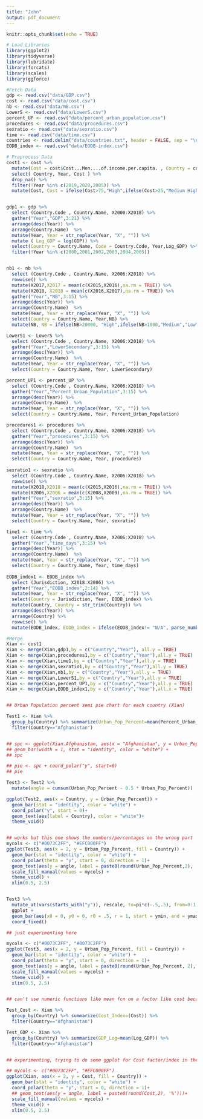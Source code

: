 ```yaml
---
title: "John"
output: pdf_document
---
```


```r
knitr::opts_chunk$set(echo = TRUE)
```
```r
# Load Libraries
library(ggplot2)
library(tidyverse)
library(lubridate)
library(forcats)
library(scales)
library(ggforce)

```

```r

#Fetch Data
gdp <- read.csv("data/GDP.csv")
cost <- read.csv("data/cost.csv")
nb <- read.csv("data/NB.csv")
LowerS <- read.csv("data/LowerS.csv")
percent_UP <- read.csv("data/percent_urban_population.csv")
procedures <- read.csv("data/procedures.csv")
sexratio <- read.csv("data/sexratio.csv")
time <- read.csv("data/time.csv")
countries <- read.delim("data/countries.txt", header = FALSE, sep = "\n")
EODB_index <- read.csv("data/EODB-index.csv")
```


```r
# Preprocess Data
cost1 <- cost %>%
  mutate(Cost = cost$Cost...Men....of.income.per.capita. , Country = cost$Economy , Year = cost$DB.Year) %>%
  select( Country, Year, Cost ) %>%
  drop_na() %>%
  filter(!Year %in% c(2019,2020,2005)) %>%
  mutate(Cost, Cost = ifelse(Cost>75,"High",ifelse(Cost>25,"Medium High",ifelse(Cost>10,"Medium Low","Low"))))


gdp1 <- gdp %>%
  select (Country.Code , Country.Name, X2000:X2018) %>%
  gather("Year","GDP",3:21) %>%
  arrange(desc(Year)) %>%
  arrange(Country.Name)  %>%
  mutate(Year, Year = str_replace(Year, "X", "")) %>%
  mutate ( Log_GDP = log(GDP)) %>%
  select(Country = Country.Name, Code = Country.Code, Year,Log_GDP) %>%
  filter(!Year %in% c(2000,2001,2002,2003,2004,2005))


nb1 <- nb %>%
  select (Country.Code , Country.Name, X2006:X2018) %>%
  rowwise() %>%
  mutate(X2017,X2017 = mean(c(X2015,X2016),na.rm = TRUE)) %>%
  mutate(X2018, X2018 = mean(c(X2016,X2017),na.rm = TRUE)) %>%
  gather("Year","NB",3:15) %>%
  arrange(desc(Year)) %>%
  arrange(Country.Name)  %>%
  mutate(Year, Year = str_replace(Year, "X", "")) %>%
  select(Country = Country.Name, Year,NB) %>%
  mutate(NB, NB = ifelse(NB>20000, "High",ifelse(NB>1000,"Medium","Low")))

LowerS1 <- LowerS %>%
  select (Country.Code , Country.Name, X2006:X2018) %>%
  gather("Year","LowerSecondary",3:15) %>%
  arrange(desc(Year)) %>%
  arrange(Country.Name)  %>%
  mutate(Year, Year = str_replace(Year, "X", "")) %>%
  select(Country = Country.Name, Year, LowerSecondary)

percent_UP1 <- percent_UP %>%
  select (Country.Code , Country.Name, X2006:X2018) %>%
  gather("Year","Percent_Urban_Population",3:15) %>%
  arrange(desc(Year)) %>%
  arrange(Country.Name)  %>%
  mutate(Year, Year = str_replace(Year, "X", "")) %>%
  select(Country = Country.Name, Year, Percent_Urban_Population)

procedures1 <- procedures %>%
  select (Country.Code , Country.Name, X2006:X2018) %>%
  gather("Year","procedures",3:15) %>%
  arrange(desc(Year)) %>%
  arrange(Country.Name)  %>%
  mutate(Year, Year = str_replace(Year, "X", "")) %>%
  select(Country = Country.Name, Year, procedures)
  
sexratio1 <- sexratio %>%
  select (Country.Code , Country.Name, X2006:X2018) %>%
  rowwise() %>%
  mutate(X2018,X2018 = mean(c(X2015,X2016),na.rm = TRUE)) %>%
  mutate(X2006,X2006 = mean(c(X2008,X2009),na.rm = TRUE)) %>%
  gather("Year","sexratio",3:15) %>%
  arrange(desc(Year)) %>%
  arrange(Country.Name)  %>%
  mutate(Year, Year = str_replace(Year, "X", "")) %>%
  select(Country = Country.Name, Year, sexratio)

time1 <- time %>%
  select (Country.Code , Country.Name, X2006:X2018) %>%
  gather("Year","time_days",3:15) %>%
  arrange(desc(Year)) %>%
  arrange(Country.Name)  %>%
  mutate(Year, Year = str_replace(Year, "X", "")) %>%
  select(Country = Country.Name, Year, time_days)
   
EODB_index1 <- EODB_index %>%
  select (Jurisdiction, X2018:X2006) %>%
  gather("Year","EODB_index",2:14) %>%
  mutate(Year, Year = str_replace(Year, "X", "")) %>%
  select(Country = Jurisdiction, Year, EODB_index) %>%
  mutate(Country, Country = str_trim(Country)) %>%
  arrange(desc(Year)) %>%
  arrange(Country) %>%
  rowwise() %>%
  mutate(EODB_index, EODB_index = ifelse(EODB_index!= "N/A", parse_number(EODB_index),NA ))


```

```r
#Merge
Xian <- cost1
Xian <- merge(Xian,gdp1,by = c("Country","Year"), all.y = TRUE)
Xian <- merge(Xian,procedures1,by = c("Country","Year"),all.y = TRUE)
Xian <- merge(Xian,time1,by = c("Country","Year"),all.y = TRUE)
Xian <- merge(Xian,sexratio1,by = c("Country","Year"),all.y = TRUE)
Xian <- merge(Xian,nb1,by = c("Country","Year"),all.y = TRUE)
Xian <- merge(Xian,LowerS1,by = c("Country","Year"),all.y = TRUE)
Xian <- merge(Xian,percent_UP1,by = c("Country","Year"),all.y = TRUE)
Xian <- merge(Xian,EODB_index1,by = c("Country","Year"),all.x = TRUE)

```

```r


```

```r

## Urban Population percent semi pie chart for each country (Xian)

Test1 <- Xian %>%
  group_by(Country) %>% summarize(Urban_Pop_Percent=mean(Percent_Urban_Population)) %>%
  filter(Country=="Afghanistan")


## spc <- ggplot(Xian.Afghanistan, aes(x = "Afghanistan", y = Urban_Pop_Percent)) +
## geom_bar(width = 1, stat = "identity", color = "white") +
## spc

## pie <- spc + coord_polar("y", start=0)
## pie

Test3 <- Test2 %>%
  mutate(angle = cumsum(Urban_Pop_Percent - 0.5 * Urban_Pop_Percent))

ggplot(Test2, aes(x = Country, y = Urban_Pop_Percent)) +
  geom_bar(stat = "identity", color = "white") +
  coord_polar("y", start = 0)+
  geom_text(aes(label = Country), color = "white")+
  theme_void()


## works but this one shows the numbers/percentages on the wrong part
mycols <- c("#0073C2FF", "#EFC000FF")
ggplot(Test3, aes(x = 2, y = Urban_Pop_Percent, fill = Country)) +
  geom_bar(stat = "identity", color = "white") +
  coord_polar(theta = "y", start = 0, direction = 1)+
  geom_text(aes(y = angle, label = paste0(round(Urban_Pop_Percent,2), '%')))+
  scale_fill_manual(values = mycols) +
  theme_void() +
  xlim(0.5, 2.5)


Test3 %>%
  mutate_at(vars(starts_with("y")), rescale, to=pi*c(-.5,.5), from=0:1) %>%
  ggplot + 
  geom_bar(aes(x0 = 0, y0 = 0, r0 = .5, r = 1, start = ymin, end = ymax, fill=Party)) + 
  coord_fixed() 


```

```r

## just experimenting here

mycols <- c("#0073C2FF", "#0073C2FF")
ggplot(Test3, aes(x = 2, y = Urban_Pop_Percent, fill = Country)) +
  geom_bar(stat = "identity", color = "white") +
  coord_polar(theta = "y", start = 0, direction = 1)+
  geom_text(aes(y = angle, label = paste0(round(Urban_Pop_Percent, 2), '%')))+
  scale_fill_manual(values = mycols) +
  theme_void() +
  xlim(0.5, 2.5) 



```

```r

## can't use numeric functions like mean fcn on a factor like cost because it is in string format (it's words, not numbers); so in this case, just use the entire Xian df

Test_Cost <- Xian %>%
  group_by(Country) %>% summarize(Cost_Index=(Cost)) %>%
  filter(Country=="Afghanistan")


```

```r

Test_GDP <- Xian %>%
  group_by(Country) %>% summarize(GDP_Log=mean(Log_GDP)) %>%
  filter(Country=="Afghanistan")



```

```r

## experimenting, trying to do some ggplot for Cost factor/index in the Xian df

## mycols <- c("#0073C2FF", "#EFC000FF")
ggplot(Xian, aes(x = 2, y = Cost, fill = Country)) +
  geom_bar(stat = "identity", color = "white") +
  coord_polar(theta = "y", start = 0, direction = 1)+
  ## geom_text(aes(y = angle, label = paste0(round(Cost,2), '%')))+
  scale_fill_manual(values = mycols) +
  theme_void() +
  xlim(0.5, 2.5)


```

```r

```

```r

```

```r

```

